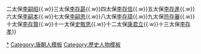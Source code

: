 {{Navbox
|name  =十三太保
|title =[[十三太保]]
|state = {{{state|autocollapse}}}
|above = [[李克用]]義子
|list1 =大太保[[唐明宗|李嗣源]]{{.w}}二太保[[李嗣昭]]{{.w}}三太保[[唐庄宗|李存勗]]{{.w}}四太保[[李存信 (武將)|李存信]]{{.w}}五太保[[李存進]]{{.w}}六太保[[李嗣本]]{{.w}}七太保[[李嗣恩]]{{.w}}八太保[[李存璋]]{{.w}}九太保[[符存審]]{{.w}}十太保[[李存賢]]{{.w}}十一太保[[史敬思]]{{.w}}十二太保[[康君立]]{{.w}}十三太保[[李存孝 (唐朝)|李存孝]]}}<noinclude>
[[Category:李克用义子|*]]
[[Category:唐朝人模板]]
[[Category:歷史人物模板]]</noinclude>